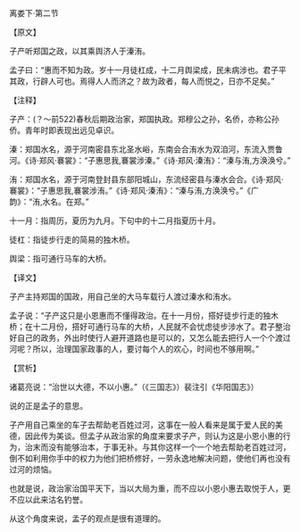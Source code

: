 

离娄下·第二节

【原文】

子产听郑国之政，以其乘舆济人于溱洧。

孟子曰：“惠而不知为政。岁十一月徒杠成，十二月舆梁成，民未病涉也。君子平其政，行辟人可也。焉得人人而济之？故为政者，每人而悦之，日亦不足矣。”

【注释】

子产：(？～前522)春秋后期政治家，郑国执政。郑穆公之孙，名侨，亦称公孙侨。青年时即表现出远见卓识。

溱：郑国水名，源于河南密县东北圣水峪，东南会合洧水为双洎河，东流入贾鲁河。《诗·郑风·褰裳》：“子惠思我,褰裳涉溱。”《诗·郑风·溱洧》：“溱与洧,方涣涣兮。”

洧：郑国水名，源于河南登封县东部阳城山，东流经密县与溱水会合。《诗·郑风·褰裳》：“子惠思我,褰裳涉洧。”《诗·郑风·溱洧》：“溱与洧,方涣涣兮。”《广韵》：“洧,水名。在郑。”

十一月：指周历，夏历为九月。下句中的十二月指夏历十月。

徒杠：指徒步行走的简易的独木桥。

舆梁：指可通行马车的大桥。

【译文】

子产主持郑国的国政，用自己坐的大马车载行人渡过溱水和洧水。

孟子说：“子产这只是小恩惠而不懂得政治。在十一月份，搭好徒步行走的独木桥；在十二月份，搭好可通行马车的大桥，人民就不会忧虑徒步涉水了。君子整治好自己的政务，外出时使行人避开道路也是可以的，又怎么能去把行人一个个渡过河呢？所以，治理国家政事的人，要讨每个人的欢心，时间也不够用啊。”

【赏析】

诸葛亮说：“治世以大德，不以小惠。”（《三国志》）裴注引《华阳国志》）

说的正是孟子的意思。

子产用自己乘坐的车子去帮助老百姓过河，这事在一般人看来是属于爱人民的美德，因此传为美谈。但孟子从政治家的角度来要求子产，则认为这是小恩小惠的行为，治末而没有能够治本，于事无补。与其你这样一个一个地去帮助老百姓过河，倒不如利用你手中的权力为他们把桥修好，一劳永逸地解决问题，使他们再也没有过河的烦恼。

也就是说，政治家治国平天下，当以大局为重，而不应以小恩小惠去取悦于人，更不应以此来沽名钓誉。

从这个角度来说，孟子的观点是很有道理的。

